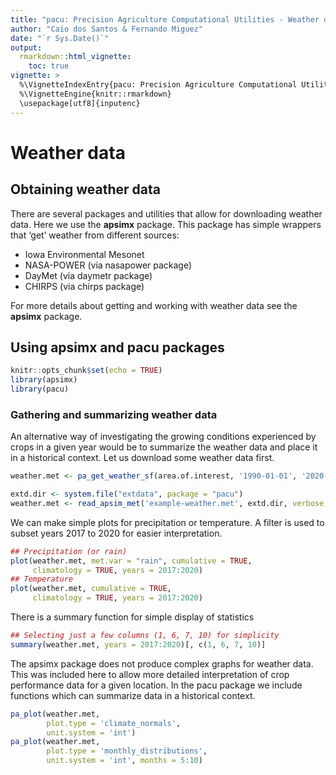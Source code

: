 ```yaml
---
title: "pacu: Precision Agriculture Computational Utilities - Weather data"
author: "Caio dos Santos & Fernando Miguez"
date: "`r Sys.Date()`"
output: 
  rmarkdown::html_vignette:
    toc: true
vignette: >
  %\VignetteIndexEntry{pacu: Precision Agriculture Computational Utilities - Weather data}
  %\VignetteEngine{knitr::rmarkdown}
  \usepackage[utf8]{inputenc}
---
```



# Weather data

## Obtaining weather data

There are several packages and utilities that allow for downloading weather data. Here we use the **apsimx** package. This package has simple wrappers that 'get' weather from different sources:

* Iowa Environmental Mesonet
* NASA-POWER (via nasapower package)
* DayMet (via daymetr package)
* CHIRPS (via chirps package)

For more details about getting and working with weather data see the **apsimx** package.

## Using apsimx and pacu packages

```r
knitr::opts_chunk$set(echo = TRUE)
library(apsimx)
library(pacu)
```


### Gathering and summarizing weather data

An alternative way of investigating the growing conditions
experienced by crops in a given year would be to summarize
the weather data and place it in a historical context. Let
us download some weather data first.

```r
weather.met <- pa_get_weather_sf(area.of.interest, '1990-01-01', '2020-12-31')
```

```r
extd.dir <- system.file("extdata", package = "pacu")
weather.met <- read_apsim_met('example-weather.met', extd.dir, verbose = FALSE)
```

We can make simple plots for precipitation or temperature. A
filter is used to subset years 2017 to 2020 for easier
interpretation.

```r
## Precipitation (or rain)
plot(weather.met, met.var = "rain", cumulative = TRUE, 
     climatology = TRUE, years = 2017:2020)
## Temperature
plot(weather.met, cumulative = TRUE, 
     climatology = TRUE, years = 2017:2020)
```

There is a summary function for simple display of statistics

```r
## Selecting just a few columns (1, 6, 7, 10) for simplicity
summary(weather.met, years = 2017:2020)[, c(1, 6, 7, 10)]
```

The apsimx package does not produce complex graphs for
weather data. This was included here to allow more detailed
interpretation of crop performance data for a given
location. In the pacu package we include functions which can
summarize data in a historical context.

```r
pa_plot(weather.met,
        plot.type = 'climate_normals', 
        unit.system = 'int')
pa_plot(weather.met,
        plot.type = 'monthly_distributions', 
        unit.system = 'int', months = 5:10)


```
